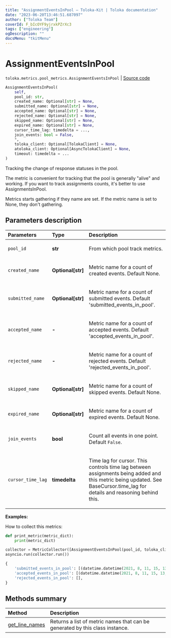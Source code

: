 ```yaml
---
title: "AssignmentEventsInPool — Toloka-Kit | Toloka documentation"
date: "2023-06-20T13:46:51.687097"
author: ["Toloka Team"]
coverId: F_bIcOYF9yjrxkPZrXc3
tags: ["engineering"]
ogDescription: ""
docsMenu: "tkitMenu"
---
```


# AssignmentEventsInPool

`toloka.metrics.pool_metrics.AssignmentEventsInPool` | [Source code](https://github.com/Toloka/toloka-kit/blob/v1.2.0/src/metrics/pool_metrics.py#L56)

```python
AssignmentEventsInPool(
    self,
    pool_id: str,
    created_name: Optional[str] = None,
    submitted_name: Optional[str] = None,
    accepted_name: Optional[str] = None,
    rejected_name: Optional[str] = None,
    skipped_name: Optional[str] = None,
    expired_name: Optional[str] = None,
    cursor_time_lag: timedelta = ...,
    join_events: bool = False,
    *,
    toloka_client: Optional[TolokaClient] = None,
    atoloka_client: Optional[AsyncTolokaClient] = None,
    timeout: timedelta = ...
)
```

Tracking the change of response statuses in the pool.

The metric is convenient for tracking that the pool is generally "alive" and working.
If you want to track assignments counts, it's better to use AssignmentsInPool.

Metrics starts gathering if they name are set. If the metric name is set to None, they don't gathering.

## Parameters description

| Parameters | Type | Description |
| :----------| :----| :-----------|
`pool_id`|**str**|<p>From which pool track metrics.</p>
`created_name`|**Optional\[str\]**|<p>Metric name for a count of created events. Default None.</p>
`submitted_name`|**Optional\[str\]**|<p>Metric name for a count of submitted events. Default 'submitted_events_in_pool'.</p>
`accepted_name `|**-**|<p>Metric name for a count of accepted events. Default 'accepted_events_in_pool'.</p>
`rejected_name `|**-**|<p>Metric name for a count of rejected events. Default 'rejected_events_in_pool'.</p>
`skipped_name`|**Optional\[str\]**|<p>Metric name for a count of skipped events. Default None.</p>
`expired_name`|**Optional\[str\]**|<p>Metric name for a count of expired events. Default None.</p>
`join_events`|**bool**|<p>Count all events in one point.  Default `False`.</p>
`cursor_time_lag`|**timedelta**|<p>Time lag for cursor. This controls time lag between assignments being added and this metric being updated. See BaseCursor.time_lag for details and reasoning behind this.</p>

**Examples:**

How to collect this metrics:

```python
def print_metric(metric_dict):
    print(metric_dict)

collector = MetricCollector([AssignmentEventsInPool(pool_id, toloka_client=toloka_client)], print_metric)
asyncio.run(collector.run())
```

```python
{
    'submitted_events_in_pool': [(datetime.datetime(2021, 8, 11, 15, 13, 4, 31000), 5)],
    'accepted_events_in_pool': [(datetime.datetime(2021, 8, 11, 15, 13, 3, 65000), 1)],
    'rejected_events_in_pool': [],
}
```

## Methods summary

| Method | Description |
| :------| :-----------|
[get_line_names](/docs/toloka-kit/reference/toloka.metrics.pool_metrics.AssignmentEventsInPool.get_line_names)| Returns a list of metric names that can be generated by this class instance.